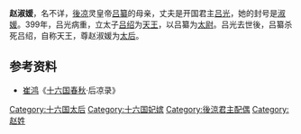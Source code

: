 {{no footnotes|time=2018-01-20T11:14:22+00:00}}
'''赵淑媛'''，名不详，[[後凉|後凉]]灵皇帝[[吕纂|吕纂]]的母亲，丈夫是开国君主[[吕光|吕光]]，她的封号是[[淑媛|淑媛]]。399年，吕光病重，立太子[[吕绍|吕绍]]为[[天王|天王]]，以吕纂为[[太尉|太尉]]。吕光去世後，吕纂杀死吕绍，自称天王，尊赵淑媛为[[太后|太后]]。

== 参考资料 ==
*[[崔鸿|崔鸿]]《[[十六国春秋|十六国春秋]]·后凉录》

{{十六国凉国及夏国皇后}}

[[Category:十六国太后|Category:十六国太后]]
[[Category:十六国妃嫔|Category:十六国妃嫔]]
[[Category:後涼君主配偶|Category:後涼君主配偶]]
[[Category:赵姓|Category:赵姓]]